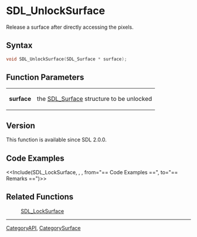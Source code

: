 = SDL_UnlockSurface =

Release a surface after directly accessing the pixels.

== Syntax ==

<syntaxhighlight lang='c'>
void SDL_UnlockSurface(SDL_Surface * surface);
</syntaxhighlight>

== Function Parameters ==

{|
|'''surface'''
|the [[SDL_Surface]] structure to be unlocked
|}

== Version ==

This function is available since SDL 2.0.0.

== Code Examples ==

<<Include(SDL_LockSurface, , , from="== Code Examples ==", to="== Remarks ==")>>

== Related Functions ==

:[[SDL_LockSurface]]

----
[[CategoryAPI]], [[CategorySurface]]


